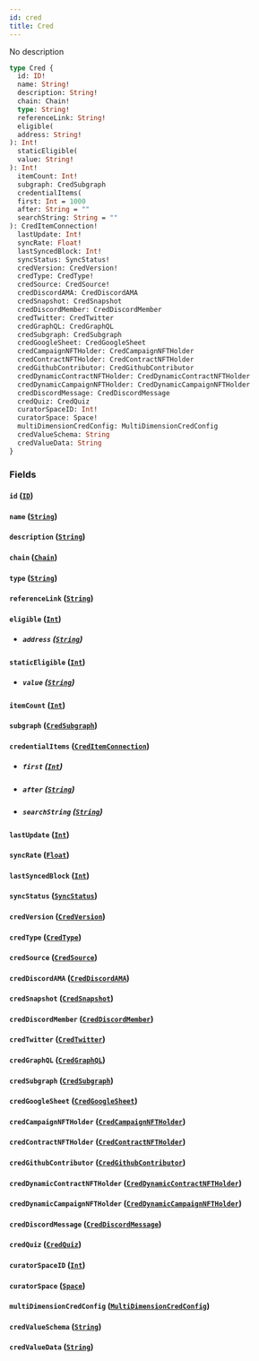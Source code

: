 ```yaml
---
id: cred
title: Cred
---
```



No description

```graphql
type Cred {
  id: ID!
  name: String!
  description: String!
  chain: Chain!
  type: String!
  referenceLink: String!
  eligible(
  address: String!
): Int!
  staticEligible(
  value: String!
): Int!
  itemCount: Int!
  subgraph: CredSubgraph
  credentialItems(
  first: Int = 1000
  after: String = ""
  searchString: String = ""
): CredItemConnection!
  lastUpdate: Int!
  syncRate: Float!
  lastSyncedBlock: Int!
  syncStatus: SyncStatus!
  credVersion: CredVersion!
  credType: CredType!
  credSource: CredSource!
  credDiscordAMA: CredDiscordAMA
  credSnapshot: CredSnapshot
  credDiscordMember: CredDiscordMember
  credTwitter: CredTwitter
  credGraphQL: CredGraphQL
  credSubgraph: CredSubgraph
  credGoogleSheet: CredGoogleSheet
  credCampaignNFTHolder: CredCampaignNFTHolder
  credContractNFTHolder: CredContractNFTHolder
  credGithubContributor: CredGithubContributor
  credDynamicContractNFTHolder: CredDynamicContractNFTHolder
  credDynamicCampaignNFTHolder: CredDynamicCampaignNFTHolder
  credDiscordMessage: CredDiscordMessage
  credQuiz: CredQuiz
  curatorSpaceID: Int!
  curatorSpace: Space!
  multiDimensionCredConfig: MultiDimensionCredConfig
  credValueSchema: String
  credValueData: String
}
```


### Fields

#### `id` ([`ID`](../../references/scalars/id))




#### `name` ([`String`](../../references/scalars/string))




#### `description` ([`String`](../../references/scalars/string))




#### `chain` ([`Chain`](../../references/enums/chain))




#### `type` ([`String`](../../references/scalars/string))




#### `referenceLink` ([`String`](../../references/scalars/string))




#### `eligible` ([`Int`](../../references/scalars/int))


- ##### `address` ([`String`](../../references/scalars/string))




#### `staticEligible` ([`Int`](../../references/scalars/int))


- ##### `value` ([`String`](../../references/scalars/string))




#### `itemCount` ([`Int`](../../references/scalars/int))




#### `subgraph` ([`CredSubgraph`](../../references/objects/cred-subgraph))




#### `credentialItems` ([`CredItemConnection`](../../references/objects/cred-item-connection))


- ##### `first` ([`Int`](../../references/scalars/int))




- ##### `after` ([`String`](../../references/scalars/string))




- ##### `searchString` ([`String`](../../references/scalars/string))




#### `lastUpdate` ([`Int`](../../references/scalars/int))




#### `syncRate` ([`Float`](../../references/scalars/float))




#### `lastSyncedBlock` ([`Int`](../../references/scalars/int))




#### `syncStatus` ([`SyncStatus`](../../references/enums/sync-status))




#### `credVersion` ([`CredVersion`](../../references/enums/cred-version))




#### `credType` ([`CredType`](../../references/enums/cred-type))




#### `credSource` ([`CredSource`](../../references/enums/cred-source))




#### `credDiscordAMA` ([`CredDiscordAMA`](../../references/objects/cred-discord-ama))




#### `credSnapshot` ([`CredSnapshot`](../../references/objects/cred-snapshot))




#### `credDiscordMember` ([`CredDiscordMember`](../../references/objects/cred-discord-member))




#### `credTwitter` ([`CredTwitter`](../../references/objects/cred-twitter))




#### `credGraphQL` ([`CredGraphQL`](../../references/objects/cred-graph-ql))




#### `credSubgraph` ([`CredSubgraph`](../../references/objects/cred-subgraph))




#### `credGoogleSheet` ([`CredGoogleSheet`](../../references/objects/cred-google-sheet))




#### `credCampaignNFTHolder` ([`CredCampaignNFTHolder`](../../references/objects/cred-campaign-nftholder))




#### `credContractNFTHolder` ([`CredContractNFTHolder`](../../references/objects/cred-contract-nftholder))




#### `credGithubContributor` ([`CredGithubContributor`](../../references/objects/cred-github-contributor))




#### `credDynamicContractNFTHolder` ([`CredDynamicContractNFTHolder`](../../references/objects/cred-dynamic-contract-nftholder))




#### `credDynamicCampaignNFTHolder` ([`CredDynamicCampaignNFTHolder`](../../references/objects/cred-dynamic-campaign-nftholder))




#### `credDiscordMessage` ([`CredDiscordMessage`](../../references/objects/cred-discord-message))




#### `credQuiz` ([`CredQuiz`](../../references/objects/cred-quiz))




#### `curatorSpaceID` ([`Int`](../../references/scalars/int))




#### `curatorSpace` ([`Space`](../../references/objects/space))




#### `multiDimensionCredConfig` ([`MultiDimensionCredConfig`](../../references/objects/multi-dimension-cred-config))




#### `credValueSchema` ([`String`](../../references/scalars/string))




#### `credValueData` ([`String`](../../references/scalars/string))






